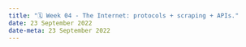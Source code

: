 ---
title: "🗓️ Week 04 - The Internet: protocols + scraping + APIs."
date: 23 September 2022
date-meta: 23 September 2022
---

<mark class="todo"></mark>